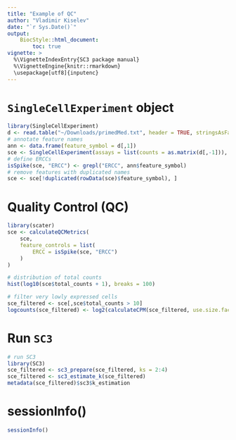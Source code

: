 ```yaml
---
title: "Example of QC"
author: "Vladimir Kiselev"
date: "`r Sys.Date()`"
output:
    BiocStyle::html_document:
        toc: true
vignette: >
  %\VignetteIndexEntry{SC3 package manual}
  %\VignetteEngine{knitr::rmarkdown}
  \usepackage[utf8]{inputenc}
---
```


# `SingleCellExperiment` object

```r
library(SingleCellExperiment)
d <- read.table("~/Downloads/primedMed.txt", header = TRUE, stringsAsFactors = FALSE)
# annotate feature names
ann <- data.frame(feature_symbol = d[,1])
sce <- SingleCellExperiment(assays = list(counts = as.matrix(d[,-1])), rowData = ann)
# define ERCCs
isSpike(sce, "ERCC") <- grepl("ERCC", ann$feature_symbol)
# remove features with duplicated names
sce <- sce[!duplicated(rowData(sce)$feature_symbol), ]
```

# Quality Control (QC)

```r
library(scater)
sce <- calculateQCMetrics(
    sce,
    feature_controls = list(
        ERCC = isSpike(sce, "ERCC")
    )
)

# distribution of total counts
hist(log10(sce$total_counts + 1), breaks = 100)

# filter very lowly expressed cells
sce_filtered <- sce[,sce$total_counts > 10]
logcounts(sce_filtered) <- log2(calculateCPM(sce_filtered, use.size.factors = FALSE) + 1)
```

# Run `SC3`

```r
# run SC3
library(SC3)
sce_filtered <- sc3_prepare(sce_filtered, ks = 2:4)
sce_filtered <- sc3_estimate_k(sce_filtered)
metadata(sce_filtered)$sc3$k_estimation
```

# sessionInfo()

```r
sessionInfo()
```

